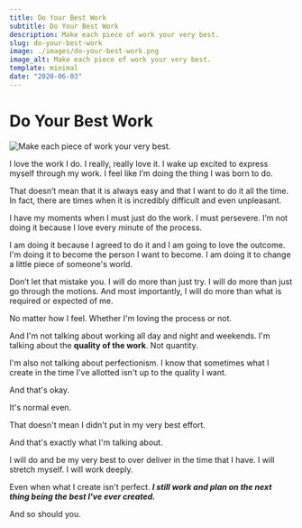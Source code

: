 ```yaml
---
title: Do Your Best Work
subtitle: Do Your Best Work
description: Make each piece of work your very best.
slug: do-your-best-work
image: ./images/do-your-best-work.png
image_alt: Make each piece of work your very best.
template: minimal
date: "2020-06-03"
---
```



# Do Your Best Work

![Make each piece of work your very best.](./images/do-your-best-work.png)

I love the work I do. I really, really love it. I wake up excited to express myself through my work. I feel like I’m doing the thing I was born to do.

That doesn’t mean that it is always easy and that I want to do it all the time. In fact, there are times when it is <Link to="/blog/big-problems-big-opportunities">incredibly difficult</Link> and even unpleasant.

I have my moments when I must just do the work. I must persevere. I’m not doing it because I love every minute of the process.

I am doing it because I agreed to do it and I am going to love the outcome. I'm doing it <Link to="/blog/why-i-dont-set-goals">to become</Link> the person I want to become. I am doing it to <Link to="/blog/big-problems-big-opportunities">change a little piece of someone's world</Link>.

Don’t let that mistake you. I will do more than just try. I will do more than just go through the motions. And most importantly, I will do more than what is required or expected of me.

No matter how I feel. Whether I'm loving the process or not.

And I'm not talking about working all day and night and weekends. I'm talking about the **quality of the work**. Not quantity.

I'm also not talking about perfectionism. I know that sometimes what I create in the time I've allotted isn't up to the quality I want.

And that's okay.

It's normal even.

That doesn't mean I didn't put in my very best effort.

And that's exactly what I'm talking about.

I will do and be my very best to over deliver in the time that I have. I will stretch myself. I will work deeply.

Even when what I create isn't perfect. _**I still work and plan on the next thing being the best I've ever created.**_

And so should you.
